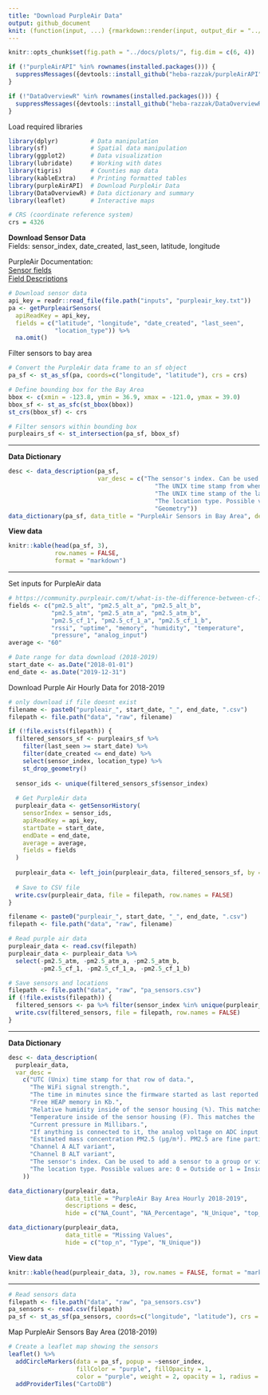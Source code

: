 ```yaml
---
title: "Download PurpleAir Data" 
output: github_document
knit: (function(input, ...) {rmarkdown::render(input, output_dir = "../docs", )})
---
```


```r
knitr::opts_chunk$set(fig.path = "../docs/plots/", fig.dim = c(6, 4))
```

```r
if (!"purpleAirAPI" %in% rownames(installed.packages())) {
  suppressMessages({devtools::install_github("heba-razzak/purpleAirAPI")})
}

if (!"DataOverviewR" %in% rownames(installed.packages())) {
  suppressMessages({devtools::install_github("heba-razzak/DataOverviewR")})
}
```

Load required libraries

```r
library(dplyr)         # Data manipulation
library(sf)            # Spatial data manipulation
library(ggplot2)       # Data visualization
library(lubridate)     # Working with dates
library(tigris)        # Counties map data
library(kableExtra)    # Printing formatted tables
library(purpleAirAPI)  # Download PurpleAir Data
library(DataOverviewR) # Data dictionary and summary
library(leaflet)       # Interactive maps
```

```r
# CRS (coordinate reference system)
crs = 4326
```

**Download Sensor Data**\
Fields: sensor_index, date_created, last_seen, latitude, longitude\

PurpleAir Documentation:\
[Sensor fields](https://api.purpleair.com/#api-sensors-get-sensor-data)\
[Field Descriptions](https://community.purpleair.com/t/api-history-fields-descriptions/4652)

```r
# Download sensor data
api_key = readr::read_file(file.path("inputs", "purpleair_key.txt"))
pa <- getPurpleairSensors(
  apiReadKey = api_key, 
  fields = c("latitude", "longitude", "date_created", "last_seen", 
             "location_type")) %>% 
  na.omit()
```

Filter sensors to bay area

```r
# Convert the PurpleAir data frame to an sf object
pa_sf <- st_as_sf(pa, coords=c("longitude", "latitude"), crs = crs)

# Define bounding box for the Bay Area
bbox <- c(xmin = -123.8, ymin = 36.9, xmax = -121.0, ymax = 39.0)
bbox_sf <- st_as_sfc(st_bbox(bbox))
st_crs(bbox_sf) <- crs

# Filter sensors within bounding box
purpleairs_sf <- st_intersection(pa_sf, bbox_sf)
```

---

**Data Dictionary**

```r
desc <- data_description(pa_sf, 
                         var_desc = c("The sensor's index. Can be used to add a sensor to a group or view its details.",
                                         "The UNIX time stamp from when the device was created.",
                                         "The UNIX time stamp of the last time the server received data from the device.",
                                         "The location type. Possible values are: 0 = Outside or 1 = Inside.",
                                         "Geometry"))
data_dictionary(pa_sf, data_title = "PurpleAir Sensors in Bay Area", descriptions = desc, hide = c("top_n", "NA_Percentage", "NA_Count", "n_unique"))
```

**View data**

```r
knitr::kable(head(pa_sf, 3),
             row.names = FALSE,
             format = "markdown")
```

---

Set inputs for PurpleAir data

```r
# https://community.purpleair.com/t/what-is-the-difference-between-cf-1-atm-and-alt/6442
fields <- c("pm2.5_alt", "pm2.5_alt_a", "pm2.5_alt_b",
            "pm2.5_atm", "pm2.5_atm_a", "pm2.5_atm_b", 
            "pm2.5_cf_1", "pm2.5_cf_1_a", "pm2.5_cf_1_b",
            "rssi", "uptime", "memory", "humidity", "temperature",
            "pressure", "analog_input")
average <- "60"

# Date range for data download (2018-2019)
start_date <- as.Date("2018-01-01")
end_date <- as.Date("2019-12-31")
```

Download Purple Air Hourly Data for 2018-2019

```r
# only download if file doesnt exist
filename <- paste0("purpleair_", start_date, "_", end_date, ".csv")
filepath <- file.path("data", "raw", filename)

if (!file.exists(filepath)) {
  filtered_sensors_sf <- purpleairs_sf %>% 
    filter(last_seen >= start_date) %>% 
    filter(date_created <= end_date) %>% 
    select(sensor_index, location_type) %>%
    st_drop_geometry()
  
  sensor_ids <- unique(filtered_sensors_sf$sensor_index)
  
  # Get PurpleAir data
  purpleair_data <- getSensorHistory(
    sensorIndex = sensor_ids,
    apiReadKey = api_key,
    startDate = start_date,
    endDate = end_date,
    average = average,
    fields = fields
  )
  
  purpleair_data <- left_join(purpleair_data, filtered_sensors_sf, by = "sensor_index")
  
  # Save to CSV file
  write.csv(purpleair_data, file = filepath, row.names = FALSE)
}
```

```r
filename <- paste0("purpleair_", start_date, "_", end_date, ".csv")
filepath <- file.path("data", "raw", filename)

# Read purple air data
purpleair_data <- read.csv(filepath)
purpleair_data <- purpleair_data %>% 
  select(-pm2.5_atm, -pm2.5_atm_a, -pm2.5_atm_b,
         -pm2.5_cf_1, -pm2.5_cf_1_a, -pm2.5_cf_1_b)
```

```r
# Save sensors and locations
filepath <- file.path("data", "raw", "pa_sensors.csv")
if (!file.exists(filepath)) {
  filtered_sensors <- pa %>% filter(sensor_index %in% unique(purpleair_data$sensor_index))
  write.csv(filtered_sensors, file = filepath, row.names = FALSE)
}
```

---

**Data Dictionary**

```r
desc <- data_description(
  purpleair_data,
  var_desc = 
    c("UTC (Unix) time stamp for that row of data.",
      "The WiFi signal strength.",
      "The time in minutes since the firmware started as last reported by the sensor.",
      "Free HEAP memory in Kb.",
      "Relative humidity inside of the sensor housing (%). This matches the 'Raw Humidity' map layer and on average is 4% lower than ambient conditions. Null if not equipped.",
      "Temperature inside of the sensor housing (F). This matches the 'Raw Temperature' map layer and on average is 8°F higher than ambient conditions. Null if not equipped.",
      "Current pressure in Millibars.",
      "If anything is connected to it, the analog voltage on ADC input of the PurpleAir sensor control board.",
      "Estimated mass concentration PM2.5 (µg/m³). PM2.5 are fine particulates with a diameter of fewer than 2.5 microns. ALT Formula for estimation.",
      "Channel A ALT variant",
      "Channel B ALT variant",
      "The sensor's index. Can be used to add a sensor to a group or view its details.",
      "The location type. Possible values are: 0 = Outside or 1 = Inside."
    ))

data_dictionary(purpleair_data, 
                data_title = "PurpleAir Bay Area Hourly 2018-2019", 
                descriptions = desc,
                hide = c("NA_Count", "NA_Percentage", "N_Unique", "top_n"))
```

```r
data_dictionary(purpleair_data, 
                data_title = "Missing Values",
                hide = c("top_n", "Type", "N_Unique"))
```


**View data**

```r
knitr::kable(head(purpleair_data, 3), row.names = FALSE, format = "markdown")
```

---

```r
# Read sensors data
filepath <- file.path("data", "raw", "pa_sensors.csv")
pa_sensors <- read.csv(filepath)
pa_sf <- st_as_sf(pa_sensors, coords=c("longitude", "latitude"), crs = crs)
```

Map PurpleAir Sensors Bay Area (2018-2019)

```r
# Create a leaflet map showing the sensors
leaflet() %>%
  addCircleMarkers(data = pa_sf, popup = ~sensor_index,
                   fillColor = "purple", fillOpacity = 1,
                   color = "purple", weight = 2, opacity = 1, radius = 1) %>%
  addProviderTiles("CartoDB")
```
